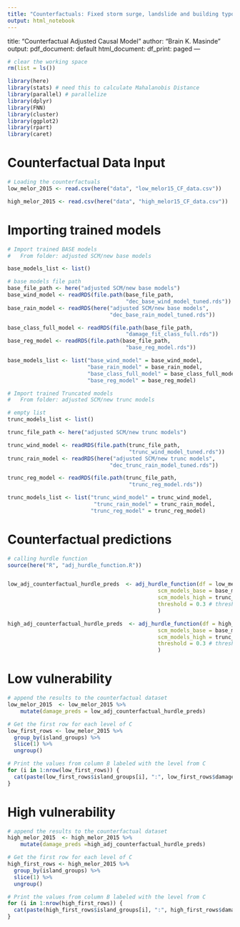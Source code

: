 ```yaml
---
title: "Counterfactuals: Fixed storm surge, landslide and building typologies"
output: html_notebook
---
```

title: "Counterfactual Adjusted Causal Model"
author: "Brain K. Masinde"
output:
  pdf_document: default
  html_document:
    df_print: paged
---


```r
# clear the working space
rm(list = ls())

library(here)
library(stats) # need this to calculate Mahalanobis Distance
library(parallel) # parallelize
library(dplyr)
library(FNN)
library(cluster)
library(ggplot2)
library(rpart)
library(caret)
```


# Counterfactual Data Input
```r
# Loading the counterfactuals 
low_melor_2015 <- read.csv(here("data", "low_melor15_CF_data.csv"))

high_melor_2015 <- read.csv(here("data", "high_melor15_CF_data.csv"))
```



# Importing trained models
```r
# Import trained BASE models
#   From folder: adjusted SCM/new base models

base_models_list <- list()

# base models file path
base_file_path <- here("adjusted SCM/new base models")
base_wind_model <- readRDS(file.path(base_file_path, 
                                     "dec_base_wind_model_tuned.rds"))
base_rain_model <- readRDS(here("adjusted SCM/new base models", 
                                "dec_base_rain_model_tuned.rds"))

base_class_full_model <- readRDS(file.path(base_file_path, 
                                     "damage_fit_class_full.rds"))
base_reg_model <- readRDS(file.path(base_file_path, 
                                     "base_reg_model.rds"))

base_models_list <- list("base_wind_model" = base_wind_model, 
                         "base_rain_model" = base_rain_model,
                         "base_class_full_model" = base_class_full_model, 
                         "base_reg_model" = base_reg_model)
```

```r
# Import trained Truncated models
#   From folder: adjusted SCM/new trunc models

# empty list
trunc_models_list <- list()

trunc_file_path <- here("adjusted SCM/new trunc models")

trunc_wind_model <- readRDS(file.path(trunc_file_path,
                                      "trunc_wind_model_tuned.rds"))
trunc_rain_model <- readRDS(here("adjusted SCM/new trunc models", 
                                "dec_trunc_rain_model_tuned.rds"))

trunc_reg_model <- readRDS(file.path(trunc_file_path,
                                      "trunc_reg_model.rds"))

trunc_models_list <- list("trunc_wind_model" = trunc_wind_model,
                           "trunc_rain_model" = trunc_rain_model,
                          "trunc_reg_model" = trunc_reg_model)
```

# Counterfactual predictions
```r
# calling hurdle function
source(here("R", "adj_hurdle_function.R"))


low_adj_counterfactual_hurdle_preds  <- adj_hurdle_function(df = low_melor_2015,
                                               scm_models_base = base_models_list,
                                               scm_models_high = trunc_models_list,
                                               threshold = 0.3 # threshold in train/test models is 0.35
                                               )

high_adj_counterfactual_hurdle_preds  <- adj_hurdle_function(df = high_melor_2015,
                                               scm_models_base = base_models_list,
                                               scm_models_high = trunc_models_list,
                                               threshold = 0.3 # threshold in train/test models is 0.35
                                               )

```


# Low vulnerability
```r
# append the results to the counterfactual dataset
low_melor_2015  <- low_melor_2015 %>%
    mutate(damage_preds = low_adj_counterfactual_hurdle_preds)
```


```r
# Get the first row for each level of C
low_first_rows <- low_melor_2015 %>%
  group_by(island_groups) %>%
  slice(1) %>%
  ungroup()

# Print the values from column B labeled with the level from C
for (i in 1:nrow(low_first_rows)) {
  cat(paste(low_first_rows$island_groups[i], ":", low_first_rows$damage_preds[i], "\n"))
}
```


# High vulnerability
```r
# append the results to the counterfactual dataset
high_melor_2015  <- high_melor_2015 %>%
    mutate(damage_preds =high_adj_counterfactual_hurdle_preds)
```



```r
# Get the first row for each level of C
high_first_rows <- high_melor_2015 %>%
  group_by(island_groups) %>%
  slice(1) %>%
  ungroup()

# Print the values from column B labeled with the level from C
for (i in 1:nrow(high_first_rows)) {
  cat(paste(high_first_rows$island_groups[i], ":", high_first_rows$damage_preds[i], "\n"))
}
```



